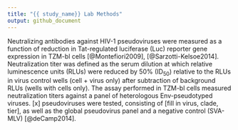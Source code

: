 ```yaml
---
title: "{{ study_name}} Lab Methods"
output: github_document
---
```


<!-- This file was adapted from VISCtemplates {{pkg_ver}}. -->

<!--- Refer to the protocol-specific lab study plan for the specific tiers, 
cell types, and pseudoviruses. --->

Neutralizing antibodies against HIV-1 pseudoviruses were measured as a function 
of reduction in Tat-regulated luciferase (Luc) reporter gene expression in 
TZM-bl cells [@Montefiori2009], [@Sarzotti-Kelsoe2014]. 
Neutralization titer was defined as the serum dilution at which relative 
luminescence units (RLUs) were reduced by 50% (ID~50~) relative to the RLUs in 
virus control wells (cell + virus only) after subtraction of background RLUs 
(wells with cells only). 
The assay performed in TZM-bl cells measured neutralization titers against a 
panel of <!--- autologous and ---> heterologous Env-pseudotyped viruses.
[x] pseudoviruses were tested, consisting of [fill in virus, clade, tier], 
<!-- Check protocol and lab study plan for panel and negative control info. -->
as well as the global pseudovirus panel and a negative control (SVA-MLV)
[@deCamp2014]. 

<!-- Consider adding a table to list pseudovirus tier, subtype, 
vaccine strain (yes/no), and isolate name (e.g., MW965.26) -->
